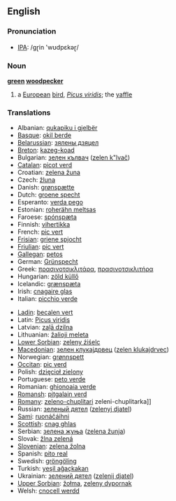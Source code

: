 ==English==

===Pronunciation===
*[[w:IPA|IPA]]: /gɽin 'wʊdpɛkəɽ/

===Noun===
{{wikipedia}}
'''[[green]] [[woodpecker]]'''

# a [[European]] [[bird]], ''[[Picus viridis]]''; the [[yaffle]]

===Translations===
{{rfc-level|Translations at L3+ (AutoFormat would have corrected level of Translations)}}
{{top}}
*Albanian: [[qukapiku i gjelbër]]
*[[Basque]]: [[okil berde]]
*[[Belarussian]]: [[зялены дзяцел]]
*[[Breton]]: [[kazeg-koad]]
*Bulgarian: [[зелен кълвач]] ([[zelen k"lvač]])
*[[Catalan]]: [[picot verd]]
*Croatian: [[zelena žuna]]
*Czech: [[žluna]]
*Danish: [[grønspætte]]
*Dutch: [[groene specht]] {{m}}
*Esperanto: [[verda pego]]
*Estonian: [[roherähn meltsas]]
*Faroese: [[spónspæta]]
*Finnish: [[vihertikka]]
*French: [[pic vert]] {{m}}
*[[Frisian]]: [[griene spjocht]]
*[[Friulian]]: [[pic vert]]
*[[Gallegan]]: [[petos]]
*German: [[Grünspecht]] {{m}}
*Greek: [[πρασινοτσικλιτάρα]], [[πρασινοτσικλιτήρα]] '' ''
*Hungarian: [[zöld küllő]]
*Icelandic: [[grænspæta]]
*Irish: [[cnagaire glas]]
*Italian: [[picchio verde]] {{m}}
{{mid}}
*[[Ladin]]: [[becalen vert]]
*Latin: [[Picus viridis]] '' ''
*Latvian: [[zaļā dzilna]]
*Lithuanian: [[žalioji meleta]]
*[[Lower Sorbian]]: [[zeleny źiśelc]]
*[[Macedonian]]: [[зелен клукаjдрвец]] ([[zelen klukajdrvec]])
*Norwegian: [[grønnspett]]
*[[Occitan]]: [[pic verd]]
*Polish: [[dzięcioł zielony]] '' ''
*Portuguese: [[peto verde]]
*Romanian: [[ghionoaia verde]]
*[[Romansh]]: [[pitgalain verd]]
*[[Romany]]: [[zeleno-chuplitari]] {{m}} zeleni-chuplitarka]] {{f}}
*Russian: [[зеленый дятел]] ([[zelenyj djatel]]) '' ''
*[[Sami]]: [[ruonáčáihni]]
*[[Scottish]]: [[cnag ghlas]]
*Serbian: [[зелена жуња]] ([[zelena žunja]])
*Slovak: [[žlna zelená]]
*[[Slovenian]]: [[zelena žolna]]
*Spanish: [[pito real]] {{m}}
*Swedish: [[gröngöling]]
*Turkish: [[yeşil ağaçkakan]]
*Ukrainian: [[зелений дятел]] ([[zеlеnij djatеl]])
*[[Upper Sorbian]]: [[žołma]], [[zeleny dypornak]]
*Welsh: [[cnocell werdd]]
{{bottom}}